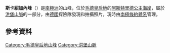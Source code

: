 {{Coord|71|49|S|11|37|E||display=title}}

'''斯卡紹加內峰'''（{{lang-en|Skarshaugane Peaks}}）是[[南極洲|南極洲]]的山峰，位於[[毛德皇后地|毛德皇后地]]的[[阿斯特里德公主海岸|阿斯特里德公主海岸]]，屬於[[洪堡山脈|洪堡山脈]]的一部分，由[[德國|德國]]探險隊發現和拍攝照片，現時由[[南極條約體系|南極條約體系]]管理。

==參考資料==
{{usgs-gazetteer}}

{{DEFAULTSORT:Skarshaugane Peaks}}
[[Category:毛德皇后地山峰|Category:毛德皇后地山峰]]
[[Category:洪堡山脈|Category:洪堡山脈]]


{{PrincessAstridCoast-geo-stub}}